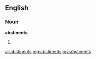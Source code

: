 ==English==

===Noun===
'''abstinents'''

# {{plural of|[[abstinent]]}}

[[ar:abstinents]]
[[mg:abstinents]]
[[my:abstinents]]